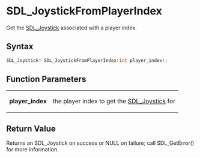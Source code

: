 = SDL_JoystickFromPlayerIndex =

Get the [[SDL_Joystick]] associated with a player index.

== Syntax ==

<syntaxhighlight lang='c'>
SDL_Joystick* SDL_JoystickFromPlayerIndex(int player_index);
</syntaxhighlight>

== Function Parameters ==

{|
|'''player_index'''
|the player index to get the [[SDL_Joystick]] for
|}

== Return Value ==

Returns an SDL_Joystick on success or NULL on failure; call SDL_GetError()
for more information.




